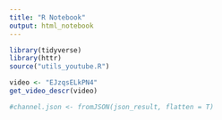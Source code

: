 ```yaml
---
title: "R Notebook"
output: html_notebook
---
```


```r
library(tidyverse)
library(httr)
source("utils_youtube.R")
```


```r
video <- "EJzqsELkPN4"
get_video_descr(video)
```

```r
#channel.json <- fromJSON(json_result, flatten = T)

```

